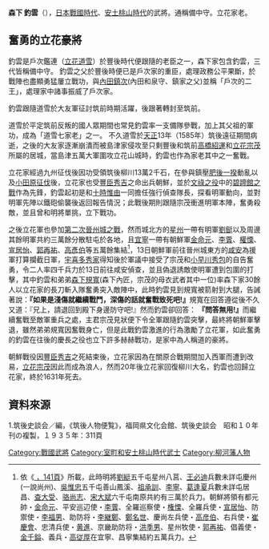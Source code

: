 {{Japanese|japanese=森下 釣雲|kana=もりした ちょううん|romaji=Morishita Chouun|}}

'''森下 釣雲'''（{{bd|1542年||1631年||catIdx=S}}），[[日本|日本]][[戰國_(日本)|戰國時代]]、[[安土桃山時代|安土桃山時代]]的武將。通稱備中守。立花家老。


== 奮勇的立花豪將 ==
釣雲是戶次鑑連（[[立花道雪|立花道雪]]）於豐後時代便跟隨的老臣之一，森下家包含釣雲，三代皆稱備中守。
釣雲之父於豐後時便已是戶次家的重臣，處理政務公平果斷，於戰陣也盡顯勇猛屢立戰功，與[[內田鎮次|內田鎮次]](內田和泉守、鎮家之父)並稱「戶次的二王」，處理家中諸事振威了戶次家。

釣雲跟隨道雪於大友軍征討筑前時期活躍，後跟著轉封至筑前。

道雪於平定筑前反叛的國人眾期間也常見釣雲率一支備隊參戰，加上其父祖的軍功，成為「道雪七家老」之一。
不久道雪於[[天正_(日本)|天正]]13年（1585年）筑後遠征期間病逝，之後的大友家逐漸崩潰而被島津家侵攻至只剩豐後和筑前[[高橋紹運|高橋紹運]]和[[立花宗茂|立花宗茂]]所屬的居城，當島津五萬大軍圍攻立花山城時，釣雲也作為家老其中之一奮戰。


立花家經過九州征伐後因功受領筑後柳川13萬2千石，在參與鎮壓[[肥後一揆|肥後一揆]]動亂以及[[小田原征伐|小田原征伐]]後，立花家也受[[豐臣秀吉|豐臣秀吉]]之命出兵朝鮮，並於[[文祿之役|文祿之役]]中的[[碧蹄館之戰|碧蹄館之戰]]作為先鋒，釣雲起初是和[[十時惟由|十時惟由]]一同擔任強行偵查隊長，探看明軍動向，並對明軍先陣以鐵砲偷襲後返回報告情況；此戰後期則跟隨宗茂衝進明軍本陣，奮勇殺敵，並且曾和明將單挑，立下戰功。

之後立花軍也參加[[第二次晉州城之戰|第二次晉州城之戰]]，然而城北方的[[星州|星州]]一帶有明軍[[劉鋌|劉鋌]]以及周邊其餘明軍共約三萬餘分散駐屯於各地，且[[宜寧|宜寧]]一帶有朝鮮軍[[金命元|金命元]]、[[李薲|李薲]]、[[權慄|權慄]]、[[宣居怡|宣居怡]]、[[郭再祐|郭再祐]]、[[高彥伯|高彥伯]]等五萬餘集結<ref>依《[http://kindai.ndl.go.jp/info:ndljp/pid/936355/141 {{Wayback|url=http://kindai.ndl.go.jp/info:ndljp/pid/936355/141 |date=20160304114711 }} {{Wayback|url=http://kindai.ndl.go.jp/info:ndljp/pid/936355/141 |date=20160304114711 }} {{Wayback|url=http://kindai.ndl.go.jp/info:ndljp/pid/936355/141 |date=20160304114711 }} {{lang|ja|日本戦史・朝鮮役 （本編・附記）}}，141頁]》所載，此時明將[[劉綎|劉綎]]五千屯星州八莒、[[王必迪|王必迪]]兵數未詳屯慶州(一說尚州)、[[吳惟忠|吳惟忠]]五千屯善山鳳溪、[[祖承訓|祖承訓]]、[[李寧|李寧]]、[[葛逢夏|葛逢夏]]兵數未詳屯居昌、[[查大受|查大受]]、[[骆尚志|骆尚志]]、[[宋大斌|宋大斌]]六千屯南原共約有三萬於兵力。朝鮮將領有都元帥・[[金命元|金命元]]、平安巡辺使・[[李薲|李薲]]、全羅巡察使・[[権慄|権慄]]、全羅兵使・[[宣居怡|宣居怡]]、防禦使・[[李福男|李福男]]、助防将・[[李継鄭|李継鄭]]、[[鄭名世|鄭名世]]、慶尚左兵使・[[高彦伯|高彦伯]]、右兵使・[[崔慶會|崔慶會]]、忠清兵使・[[黄進|黄進]]、京畿助防将・[[洪季男|洪季男]]、星州牧使・[[郭再祐|郭再祐]]、倡義使・[[金千鎰|金千鎰]]、義兵・[[高従厚|高従厚]]在宜寧、昌寧集結約五萬兵力。</ref>，13日朝鮮軍前往晉州城東方的[[咸安|咸安]]為援軍打算攔截日軍，[[宇喜多秀家|宇喜多秀家]]得知後於軍議中接受了宗茂和[[小早川秀包|小早川秀包]]的自告奮勇，令二人率四千兵力於13日前往咸安偵查，並且偽退誘敵使明軍遭到包圍的打擊，其中釣雲和弟弟[[森下規寬|森下規寬]](森下內匠，宗茂的母衣武者其中一位)率森下家30餘人以立花家的長刀斬入隊奮勇突入敵陣中，此時釣雲見到規寬被箭射到大腿，告誡著說：'''『如果是淺傷就繼續戰鬥，深傷的話就奮戰致死吧!』'''規寬在回答遵從後不久又道：『兄上，請退回到殿下身邊防守吧!』然而釣雲卻回答： '''『問答無用!』'''而繼續奮戰至敵軍重兵之處，主君宗茂見狀便下令全軍跟隨釣雲突擊，最終將朝鮮軍擊退，雖然弟弟規寬因奮戰身亡，但是此戰釣雲激進的行為激勵了立花軍，如此奮勇的釣雲在往後的慶長之役也立下許多赫赫戰功，是家中為人稱道的豪將。


朝鮮戰役因[[豐臣秀吉|豐臣秀吉]]之死結束後，立花家因為在關原合戰期間加入西軍而遭到改易，[[立花宗茂|立花宗茂]]因此而成為浪人，然而20年後立花家回復柳川大名，釣雲也回歸立花家，終於1631年死去。

== 資料來源 ==
1.筑後史談会／編，《筑後人物便覧》，福岡県文化会館、筑後史談会　昭和１０年刊の複製，１９３５年：311頁

[[Category:戰國武將|Category:戰國武將]]
[[Category:室町和安土桃山時代武士|Category:室町和安土桃山時代武士]]
[[Category:柳河藩人物|Category:柳河藩人物]]
